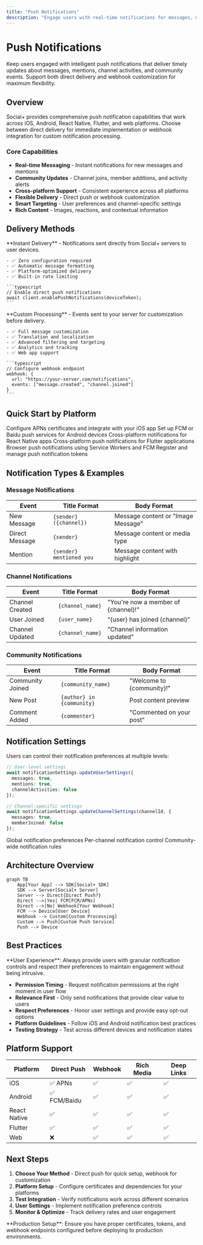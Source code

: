 ```yaml
---
title: "Push Notifications"
description: "Engage users with real-time notifications for messages, mentions, and community activities across all platforms"
---
```


# Push Notifications

Keep users engaged with intelligent push notifications that deliver timely updates about messages, mentions, channel activities, and community events. Support both direct delivery and webhook customization for maximum flexibility.

## Overview

Social+ provides comprehensive push notification capabilities that work across iOS, Android, React Native, Flutter, and web platforms. Choose between direct delivery for immediate implementation or webhook integration for custom notification processing.

### Core Capabilities

- **Real-time Messaging** - Instant notifications for new messages and mentions
- **Community Updates** - Channel joins, member additions, and activity alerts
- **Cross-platform Support** - Consistent experience across all platforms
- **Flexible Delivery** - Direct push or webhook customization
- **Smart Targeting** - User preferences and channel-specific settings
- **Rich Content** - Images, reactions, and contextual information

## Delivery Methods

<Tabs>
  <Tab title="Direct Push">
    **Instant Delivery** - Notifications sent directly from Social+ servers to user devices.
    
    - ✅ Zero configuration required
    - ✅ Automatic message formatting
    - ✅ Platform-optimized delivery
    - ✅ Built-in rate limiting
    
    ```typescript
    // Enable direct push notifications
    await client.enablePushNotifications(deviceToken);
    ```
  </Tab>
  <Tab title="Webhook Integration">
    **Custom Processing** - Events sent to your server for customization before delivery.
    
    - ✅ Full message customization
    - ✅ Translation and localization
    - ✅ Advanced filtering and targeting
    - ✅ Analytics and tracking
    - ✅ Web app support
    
    ```typescript
    // Configure webhook endpoint
    webhook: {
      url: "https://your-server.com/notifications",
      events: ["message.created", "channel.joined"]
    }
    ```
  </Tab>
</Tabs>

## Quick Start by Platform

<CardGroup cols={2}>
  <Card title="iOS Setup" icon="apple" href="./setup/ios-setup">
    Configure APNs certificates and integrate with your iOS app
  </Card>
  <Card title="Android Setup" icon="android" href="./setup/android-setup">
    Set up FCM or Baidu push services for Android devices
  </Card>
  <Card title="React Native" icon="react" href="./setup/react-native-setup">
    Cross-platform notifications for React Native apps
  </Card>
  <Card title="Flutter Setup" icon="flutter" href="./setup/flutter-setup">
    Cross-platform push notifications for Flutter applications
  </Card>
  <Card title="Web Setup" icon="globe" href="./setup/web-setup">
    Browser push notifications using Service Workers and FCM
  </Card>
  <Card title="Device Registration" icon="mobile" href="./device-registration">
    Register and manage push notification tokens
  </Card>
</CardGroup>

## Notification Types & Examples

### Message Notifications

| Event | Title Format | Body Format |
|-------|-------------|-------------|
| New Message | `{sender} ({channel})` | Message content or "Image Message" |
| Direct Message | `{sender}` | Message content or media type |
| Mention | `{sender} mentioned you` | Message content with highlight |

### Channel Notifications

| Event | Title Format | Body Format |
|-------|-------------|-------------|
| Channel Created | `{channel_name}` | "You're now a member of {channel}!" |
| User Joined | `{user_name}` | "{user} has joined {channel}" |
| Channel Updated | `{channel_name}` | "Channel information updated" |

### Community Notifications

| Event | Title Format | Body Format |
|-------|-------------|-------------|
| Community Joined | `{community_name}` | "Welcome to {community}!" |
| New Post | `{author} in {community}` | Post content preview |
| Comment Added | `{commenter}` | "Commented on your post" |

## Notification Settings

Users can control their notification preferences at multiple levels:

```typescript
// User-level settings
await notificationSettings.updateUserSettings({
  messages: true,
  mentions: true,
  channelActivities: false
});

// Channel-specific settings  
await notificationSettings.updateChannelSettings(channelId, {
  messages: true,
  memberJoined: false
});
```

<CardGroup cols={3}>
  <Card title="User Settings" href="./settings/user-settings">
    Global notification preferences
  </Card>
  <Card title="Channel Settings" href="./settings/channel-settings">
    Per-channel notification control
  </Card>
  <Card title="Community Settings" href="./settings/community-settings">
    Community-wide notification rules
  </Card>
</CardGroup>

## Architecture Overview

```mermaid
graph TB
    App[Your App] --> SDK[Social+ SDK]
    SDK --> Server[Social+ Server]
    Server --> Direct{Direct Push?}
    Direct -->|Yes| FCM[FCM/APNs]
    Direct -->|No| Webhook[Your Webhook]
    FCM --> Device[User Device]
    Webhook --> Custom[Custom Processing]
    Custom --> Push[Custom Push Service]
    Push --> Device
```

## Best Practices

<Tip>
**User Experience**: Always provide users with granular notification controls and respect their preferences to maintain engagement without being intrusive.
</Tip>

- **Permission Timing** - Request notification permissions at the right moment in user flow
- **Relevance First** - Only send notifications that provide clear value to users
- **Respect Preferences** - Honor user settings and provide easy opt-out options
- **Platform Guidelines** - Follow iOS and Android notification best practices
- **Testing Strategy** - Test across different devices and notification states

## Platform Support

| Platform | Direct Push | Webhook | Rich Media | Deep Links |
|----------|-------------|---------|------------|------------|
| iOS | ✅ APNs | ✅ | ✅ | ✅ |
| Android | ✅ FCM/Baidu | ✅ | ✅ | ✅ |
| React Native | ✅ | ✅ | ✅ | ✅ |
| Flutter | ✅ | ✅ | ✅ | ✅ |
| Web | ❌ | ✅ | ✅ | ✅ |

## Next Steps

1. **Choose Your Method** - Direct push for quick setup, webhook for customization
2. **Platform Setup** - Configure certificates and dependencies for your platforms
3. **Test Integration** - Verify notifications work across different scenarios
4. **User Settings** - Implement notification preference controls
5. **Monitor & Optimize** - Track delivery rates and user engagement

<Warning>
**Production Setup**: Ensure you have proper certificates, tokens, and webhook endpoints configured before deploying to production environments.
</Warning>